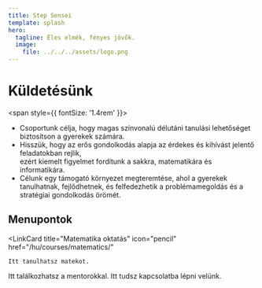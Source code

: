 ```yaml
---
title: Step Sensei
template: splash
hero:
  tagline: Éles elmék, fényes jövők.
  image:
    file: ../../../assets/logo.png
---
```



# Küldetésünk
<span style={{ fontSize: '1.4rem' }}>
- Csoportunk célja, hogy magas színvonalú délutáni tanulási lehetőséget biztosítson a gyerekek számára.
- Hisszük, hogy az erős gondolkodás alapja az érdekes és kihívást jelentő feladatokban rejlik,  
ezért kiemelt figyelmet fordítunk a sakkra, matematikára és informatikára.
- Célunk egy támogató környezet megteremtése, ahol a gyerekek tanulhatnak, fejlődhetnek, és felfedezhetik a problémamegoldás és a stratégiai gondolkodás örömét.
</span>

## Menupontok
<LinkCard
	title="Matematika oktatás"
	icon="pencil"
	href="/hu/courses/matematics/"
>
	Itt tanulhatsz matekot.
</LinkCard>
<LinkCard
	title="Mentorok"
	icon="people"
	href="/hu/mentors/mirka/"
>
	Itt találkozhatsz a mentorokkal.
</LinkCard>
<LinkCard
	title="Kapcsolat"
	icon="add-document"
>
	Itt tudsz kapcsolatba lépni velünk.
</LinkCard>

